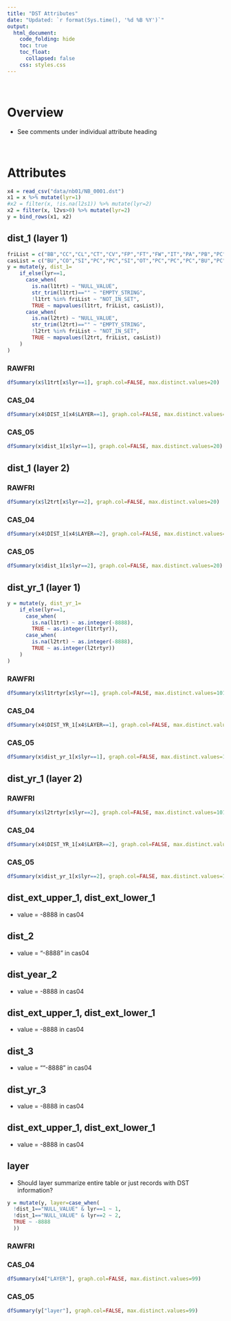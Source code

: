 ```yaml
---  
title: "DST Attributes"
date: "Updated: `r format(Sys.time(), '%d %B %Y')`"
output:  
  html_document:  
    code_folding: hide
    toc: true
    toc_float:
      collapsed: false
    css: styles.css
---  
```


<br>

# Overview

  * See comments under individual attribute heading

<br>

# Attributes

```r
x4 = read_csv("data/nb01/NB_0001.dst")
x1 = x %>% mutate(lyr=1)
#x2 = filter(x, !is.na(l2s1)) %>% mutate(lyr=2)
x2 = filter(x, l2vs>0) %>% mutate(lyr=2)
y = bind_rows(x1, x2)
```

## dist_1 (layer 1) {.tabset}

```r
friList = c("BB","CC","CL","CT","CV","FP","FT","FW","IT","PA","PB","PC","PL","PT","RC","RR","SA","SC","SH","SR","ST","TI","TP")
casList = c("BU","CO","SI","PC","PC","SI","OT","PC","PC","PC","BU","PC","SI","OT","PC","OT","PC","PC","PC","PC","PC","SI","PC")
y = mutate(y, dist_1=
    if_else(lyr==1,
      case_when(
        is.na(l1trt) ~ "NULL_VALUE",
        str_trim(l1trt)=="" ~ "EMPTY_STRING",
        !l1trt %in% friList ~ "NOT_IN_SET",
        TRUE ~ mapvalues(l1trt, friList, casList)),
      case_when(
        is.na(l2trt) ~ "NULL_VALUE",
        str_trim(l2trt)=="" ~ "EMPTY_STRING",
        !l2trt %in% friList ~ "NOT_IN_SET",
        TRUE ~ mapvalues(l2trt, friList, casList))
    )
)      
```

### RAWFRI
```r
dfSummary(x$l1trt[x$lyr==1], graph.col=FALSE, max.distinct.values=20)
```

### CAS_04
```r
dfSummary(x4$DIST_1[x4$LAYER==1], graph.col=FALSE, max.distinct.values=20)
```

### CAS_05
```r
dfSummary(x$dist_1[x$lyr==1], graph.col=FALSE, max.distinct.values=20)
```

## dist_1 (layer 2) {.tabset}

### RAWFRI
```r
dfSummary(x$l2trt[x$lyr==2], graph.col=FALSE, max.distinct.values=20)
```

### CAS_04
```r
dfSummary(x4$DIST_1[x4$LAYER==2], graph.col=FALSE, max.distinct.values=20)
```

### CAS_05
```r
dfSummary(x$dist_1[x$lyr==2], graph.col=FALSE, max.distinct.values=20)
```

## dist_yr_1 (layer 1) {.tabset}

```r
y = mutate(y, dist_yr_1=
    if_else(lyr==1,
      case_when(
        is.na(l1trt) ~ as.integer(-8888),
        TRUE ~ as.integer(l1trtyr)),
      case_when(
        is.na(l2trt) ~ as.integer(-8888),
        TRUE ~ as.integer(l2trtyr))
    )
)
```

### RAWFRI
```r
dfSummary(x$l1trtyr[x$lyr==1], graph.col=FALSE, max.distinct.values=101)
```

### CAS_04
```r
dfSummary(x4$DIST_YR_1[x4$LAYER==1], graph.col=FALSE, max.distinct.values=101)
```

### CAS_05
```r
dfSummary(x$dist_yr_1[x$lyr==1], graph.col=FALSE, max.distinct.values=101)
```

## dist_yr_1 (layer 2) {.tabset}

### RAWFRI
```r
dfSummary(x$l2trtyr[x$lyr==2], graph.col=FALSE, max.distinct.values=101)
```

### CAS_04
```r
dfSummary(x4$DIST_YR_1[x4$LAYER==2], graph.col=FALSE, max.distinct.values=101)
```

### CAS_05
```r
dfSummary(x$dist_yr_1[x$lyr==2], graph.col=FALSE, max.distinct.values=101)
```

## dist_ext_upper_1, dist_ext_lower_1 {.tabset}

  * value = -8888 in cas04

## dist_2 {.tabset}

* value = "-8888" in cas04

## dist_year_2 {.tabset}

* value = -8888 in cas04

## dist_ext_upper_1, dist_ext_lower_1 {.tabset}

* value = -8888 in cas04

## dist_3 {.tabset}

* value = ""-8888" in cas04

## dist_yr_3 {.tabset}

* value = -8888 in cas04

## dist_ext_upper_1, dist_ext_lower_1 {.tabset}

* value = -8888 in cas04

## layer {.tabset}

  * Should layer summarize entire table or just records with DST information?

```r
y = mutate(y, layer=case_when(
  !dist_1=="NULL_VALUE" & lyr==1 ~ 1,
  !dist_1=="NULL_VALUE" & lyr==2 ~ 2,
  TRUE ~ -8888
  ))
```

### RAWFRI

### CAS_04

```r
dfSummary(x4["LAYER"], graph.col=FALSE, max.distinct.values=99)
```

### CAS_05

```r
dfSummary(y["layer"], graph.col=FALSE, max.distinct.values=99)
```
